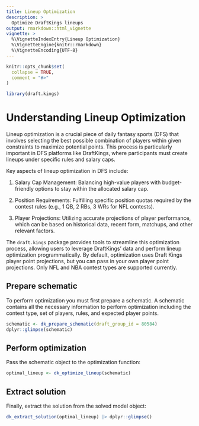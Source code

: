 ```yaml
---
title: Lineup Optimization
description: >
  Optimize DraftKings lineups
output: rmarkdown::html_vignette
vignette: >
  %\VignetteIndexEntry{Lineup Optimization}
  %\VignetteEngine{knitr::rmarkdown}
  %\VignetteEncoding{UTF-8}
---
```


```r
knitr::opts_chunk$set(
  collapse = TRUE,
  comment = "#>"
)
```

```r
library(draft.kings)
```

# Understanding Lineup Optimization

Lineup optimization is a crucial piece of daily fantasy sports (DFS) that involves selecting the best possible combination of players within given constraints to maximize potential points. This process is particularly important in DFS platforms like DraftKings, where participants must create lineups under specific rules and salary caps.

Key aspects of lineup optimization in DFS include:

1. Salary Cap Management: Balancing high-value players with budget-friendly options to stay within the allocated salary cap.

2. Position Requirements: Fulfilling specific position quotas required by the contest rules (e.g., 1 QB, 2 RBs, 3 WRs for NFL contests).

3. Player Projections: Utilizing accurate projections of player performance, which can be based on historical data, recent form, matchups, and other relevant factors.


The `draft.kings` package provides tools to streamline this optimization process, allowing users to leverage DraftKings' data and perform lineup optimization programmatically. By default, optimization
uses Draft Kings player point projections, but you can pass in your own player point projections. Only
NFL and NBA contest types are supported currently.

## Prepare schematic

To perform optimization you must first prepare a schematic. A schematic contains all the necessary
information to perform optimization including the contest type, set of players, rules, and expected
player points.

```r
schematic <- dk_prepare_schematic(draft_group_id = 80584)
dplyr::glimpse(schematic)
```

## Perform optimization

Pass the schematic object to the optimization function:

```r
optimal_lineup <- dk_optimize_lineup(schematic)
```

## Extract solution

Finally, extract the solution from the solved model object:

```r
dk_extract_solution(optimal_lineup) |> dplyr::glimpse()
```

